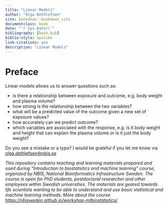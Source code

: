 ```yaml
---
title: "Linear Models"
author: "Olga Dethlefsen"
site: bookdown::bookdown_site
documentclass: book
date: "`r Sys.Date()`"  
bibliography: [book.bib]
biblio-style: apalike
link-citations: yes
description: "Linear Models"
---
```


# Preface {-}

Linear models allows us to answer questions such as: 

- is there a relationship between exposure and outcome, e.g. body weight and plasma volume?
- how strong is the relationship between the two variables?
- what will be a predicted value of the outcome given a new set of exposure values?
- how accurately can we predict outcome?
- which variables are associated with the response, e.g. is it body weight and height that can explain the plasma volume or is it just the body weight?


Do you see a mistake or a typo? I would be grateful if you let me know via [olga.dethlefsen@nbis.se](olga.dethlefsen@nbis.se)

*This repository contains teaching and learning materials prepared and used during "Introduction to biostatistics and machine learning" course, organized by NBIS, National Bioinformatics Infrastructure Sweden. The course is open for PhD students, postdoctoral researcher and other employees within Swedish universities. The materials are geared towards life scientists wanting to be able to understand and use basic statistical and machine learning methods. More about the course [https://nbisweden.github.io/workshop-mlbiostatistics/](https://nbisweden.github.io/workshop-mlbiostatistics/)*

